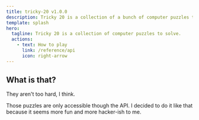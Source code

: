 ```yaml
---
title: tricky-20 v1.0.0
description: Tricky 20 is a collection of a bunch of computer puzzles to solve.
template: splash
hero:
  tagline: Tricky 20 is a collection of computer puzzles to solve.
  actions:
    - text: How to play
      link: /reference/api
      icon: right-arrow
---
```



## What is that?

<CardGrid>
  <Card icon="puzzle" title="Collection of computer puzzles">They aren't too hard, I think.</Card>

  <Card icon="seti:json" title="Only accessible though an API">Those puzzles are only accessible though
the API. I decided to do it like that because it seems more fun and more hacker-ish to me.</Card>
</CardGrid>

<LinkCard
  title="Codeberg repository, you can also report bugs there!"
  href="https://codeberg.org/Jayden295/tricky-20"
/>
